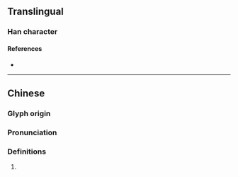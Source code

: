{{character info}}
==Translingual==

===Han character===
{{Han char|rn=75|rad=木|as=15|sn=19|four=|canj=DQJP|ids=⿰木慧}}

====References====
* {{Han ref|kx=0560.140|dkj=15807|hdz=21311.140|uh=6AD8|ud=27352}}

----

==Chinese==
{{zh-forms}}

===Glyph origin===
{{Han etym}}

===Pronunciation===
{{zh-pron
|m=huì
|c=seoi6
|mc=y
|oc=y
|cat=
}}

===Definitions===
{{zh-hanzi}}

# {{rfdef|zh}}